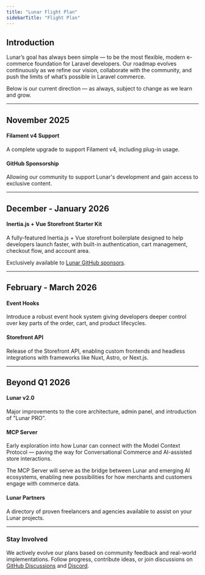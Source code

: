 ```yaml
---
title: "Lunar Flight Plan"
sidebarTitle: "Flight Plan"
---
```


## Introduction

Lunar’s goal has always been simple — to be the most flexible, modern e-commerce foundation for Laravel developers.
Our roadmap evolves continuously as we refine our vision, collaborate with the community, and push the limits of what’s
possible in Laravel commerce.

Below is our current direction — as always, subject to change as we learn and grow.

---

## November 2025

#### Filament v4 Support
A complete upgrade to support Filament v4, including plug-in usage.

#### GitHub Sponsorship
Allowing our community to support Lunar's development and gain access to exclusive content.

---

## December - January 2026

#### Inertia.js + Vue Storefront Starter Kit
A fully-featured Inertia.js + Vue storefront boilerplate designed to help developers launch faster, with built-in
authentication, cart management, checkout flow, and account area.

Exclusively available to [Lunar GitHub sponsors]().

---

## February - March 2026

#### Event Hooks
Introduce a robust event hook system giving developers deeper control over key parts of the order, cart, and product
lifecycles.

#### Storefront API
Release of the Storefront API, enabling custom frontends and headless integrations with frameworks like Nuxt, Astro,
or Next.js.

---

## Beyond Q1 2026

#### Lunar v2.0
Major improvements to the core architecture, admin panel, and introduction of "Lunar PRO".

#### MCP Server

Early exploration into how Lunar can connect with the Model Context Protocol — paving the way for Conversational
Commerce and AI-assisted store interactions.

The MCP Server will serve as the bridge between Lunar and emerging AI ecosystems, enabling new possibilities for how
merchants and customers engage with commerce data.

#### Lunar Partners
A directory of proven freelancers and agencies available to assist on your Lunar projects.

---

### Stay Involved

We actively evolve our plans based on community feedback and real-world implementations.
Follow progress, contribute ideas, or join discussions on
[GitHub Discussions](https://github.com/lunarphp/lunar/discussions) and [Discord](https://discord.gg/HvV6bgrEkR).
